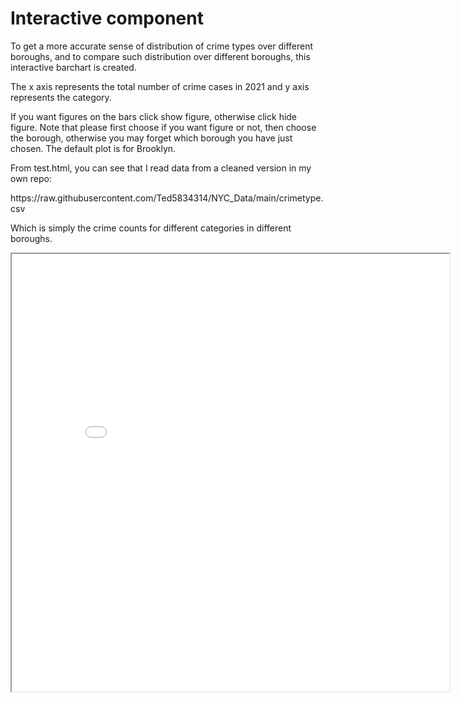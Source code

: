 # Interactive component

To get a more accurate sense of distribution of crime types over different boroughs, and to compare such distribution over different boroughs, this interactive barchart is created.

The x axis represents the total number of crime cases in 2021 and y axis represents the category.

If you want figures on the bars click show figure, otherwise click hide figure. Note that please first choose if you want figure or not, then choose the borough, otherwise you may forget which borough you have just chosen. The default plot is for Brooklyn.

From test.html, you can see that I read data from a cleaned version in my own repo:

https://raw.githubusercontent.com/Ted5834314/NYC_Data/main/crimetype.csv

Which is simply the crime counts for different categories in different boroughs.


<iframe src="test.html" width="700" height="700"></iframe>